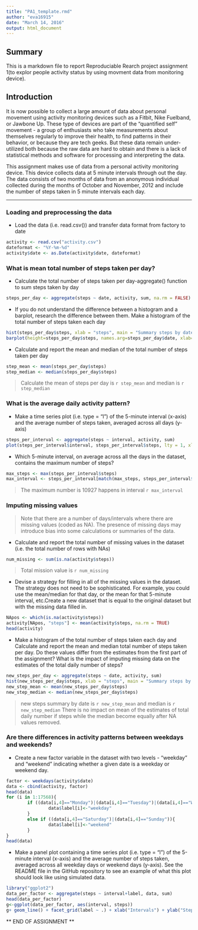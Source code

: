 ```yaml
---
title: "PA1_template.rmd"
author: "eva16915"
date: "March 14, 2016"
output: html_document
---
```


## Summary
This is a markdown file to report Reproduciable Rearch project assignment 1(to explor people activity status by using movment data from monitoring device).

## Introduction
It is now possible to collect a large amount of data about personal movement using activity monitoring devices such as a Fitbit, Nike Fuelband, or Jawbone Up. These type of devices are part of the "quantified self" movement - a group of enthusiasts who take measurements about themselves regularly to improve their health, to find patterns in their behavior, or because they are tech geeks. But these data remain under-utilized both because the raw data are hard to obtain and there is a lack of statistical methods and software for processing and interpreting the data.

This assignment makes use of data from a personal activity monitoring device. This device collects data at 5 minute intervals through out the day. The data consists of two months of data from an anonymous individual collected during the months of October and November, 2012 and include the number of steps taken in 5 minute intervals each day.

*** 
### Loading and preprocessing the data
* Load the data (i.e. read.csv()) and transfer data format from factory to date 
```r
activity <- read.csv("activity.csv")
dateformat <- "%Y-%m-%d"
activity$date <- as.Date(activity$date, dateformat)
```

### What is mean total number of steps taken per day?
* Calculate the total number of steps taken per day-aggregate() function to sum steps taken by day
```r
steps_per_day <- aggregate(steps ~ date, activity, sum, na.rm = FALSE)
```

* If you do not understand the difference between a histogram and a barplot, research the difference between them. Make a histogram of the total number of steps taken each day
```r
hist(steps_per_day$steps, xlab = "steps", main = "Summary steps by date" , col = "grey60")
barplot(height=steps_per_day$steps, names.arg=steps_per_day$date, xlab="date", ylab= "steps",main="Summary steps by date") 
```


* Calculate and report the mean and median of the total number of steps taken per day
```r
step_mean <- mean(steps_per_day$steps)
step_median <- median(steps_per_day$steps)
```

> Calculate the mean of steps per day is `r step_mean` and median is `r step_median` 

### What is the average daily activity pattern?
* Make a time series plot (i.e. type = "l") of the 5-minute interval (x-axis) and the average number of steps taken, averaged across all days (y-axis)
```r
steps_per_interval <- aggregate(steps ~ interval, activity, sum) 
plot(steps_per_interval$interval, steps_per_interval$steps, lty = 1, xlab="interval", ylab= "steps",main="Summary steps by inteval") 
```

* Which 5-minute interval, on average across all the days in the dataset, contains the maximum number of steps?
```r
max_steps <- max(steps_per_interval$steps)
max_interval <- steps_per_interval[match(max_steps, steps_per_interval$steps),1]
```

> The maximum number is 10927 happens in interval `r max_interval`

### Imputing missing values
> Note that there are a number of days/intervals where there are missing values (coded as NA). The presence of missing days may introduce bias into some calculations or summaries of the data.

* Calculate and report the total number of missing values in the dataset (i.e. the total number of rows with NAs)
```r
num_missing <- sum(is.na(activity$steps))
```

> Total mission value is `r num_missing`

* Devise a strategy for filling in all of the missing values in the dataset. The strategy does not need to be sophisticated. For example, you could use the mean/median for that day, or the mean for that 5-minute interval, etc.Create a new dataset that is equal to the original dataset but with the missing data filled in.
```r
NApos <- which(is.na(activity$steps))
activity[NApos, "steps"] <- mean(activity$steps, na.rm = TRUE)
head(activity)
```

* Make a histogram of the total number of steps taken each day and Calculate and report the mean and median total number of steps taken per day. Do these values differ from the estimates from the first part of the assignment? What is the impact of imputing missing data on the estimates of the total daily number of steps?
```r
new_steps_per_day <- aggregate(steps ~ date, activity, sum)
hist(new_steps_per_day$steps, xlab = "steps", main = "Summary steps by date w NA removed", col = "grey60")
new_step_mean <- mean(new_steps_per_day$steps)
new_step_median <- median(new_steps_per_day$steps)
```
> new steps summary by date is `r new_step_mean` and median is `r new_step_median`
There is no impact on mean of the estimates of total daily number if steps while the median become equally after NA values removed.

### Are there differences in activity patterns between weekdays and weekends?
* Create a new factor variable in the dataset with two levels - "weekday" and "weekend" indicating whether a given date is a weekday or weekend day.
```r
factor <- weekdays(activity$date)
data <- cbind(activity, factor)
head(data)
for (i in 1:17568){
        if ((data[i,4]=="Monday")|(data[i,4]=="Tuesday")|(data[i,4]=="Wednesday")|(data[i,4]=="Thursday")|(data[i,4]=="Friday")){
                data$label[i]<-"weekday"
        }
        else if ((data[i,4]=="Saturday")|(data[i,4]=="Sunday")){
                data$label[i]<-"weekend"
        }
}
head(data)
```
* Make a panel plot containing a time series plot (i.e. type = "l") of the 5-minute interval (x-axis) and the average number of steps taken, averaged across all weekday days or weekend days (y-axis). See the README file in the GitHub repository to see an example of what this plot should look like using simulated data.
```r
library("ggplot2")
data_per_factor <- aggregate(steps ~ interval+label, data, sum)
head(data_per_factor)
g<-ggplot(data_per_factor, aes(interval, steps)) 
g+ geom_line() + facet_grid(label ~ .) + xlab("Intervals") + ylab("Steps")
```

** END OF ASSIGNMENT **